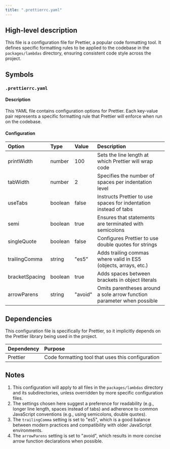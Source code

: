 ```yaml
---
title: ".prettierrc.yaml"
---
```


## High-level description
This file is a configuration file for Prettier, a popular code formatting tool. It defines specific formatting rules to be applied to the codebase in the `packages/lambdas` directory, ensuring consistent code style across the project.

## Symbols

### `.prettierrc.yaml`
#### Description
This YAML file contains configuration options for Prettier. Each key-value pair represents a specific formatting rule that Prettier will enforce when run on the codebase.

#### Configuration
| Option | Type | Value | Description |
|:-------|:-----|:------|:------------|
| printWidth | number | 100 | Sets the line length at which Prettier will wrap code |
| tabWidth | number | 2 | Specifies the number of spaces per indentation level |
| useTabs | boolean | false | Instructs Prettier to use spaces for indentation instead of tabs |
| semi | boolean | true | Ensures that statements are terminated with semicolons |
| singleQuote | boolean | false | Configures Prettier to use double quotes for strings |
| trailingComma | string | "es5" | Adds trailing commas where valid in ES5 (objects, arrays, etc.) |
| bracketSpacing | boolean | true | Adds spaces between brackets in object literals |
| arrowParens | string | "avoid" | Omits parentheses around a sole arrow function parameter when possible |

## Dependencies
This configuration file is specifically for Prettier, so it implicitly depends on the Prettier library being used in the project.

| Dependency | Purpose |
|:-----------|:--------|
| Prettier | Code formatting tool that uses this configuration |

## Notes
1. This configuration will apply to all files in the `packages/lambdas` directory and its subdirectories, unless overridden by more specific configuration files.
2. The settings chosen here suggest a preference for readability (e.g., longer line length, spaces instead of tabs) and adherence to common JavaScript conventions (e.g., using semicolons, double quotes).
3. The `trailingComma` setting is set to "es5", which is a good balance between modern practices and compatibility with older JavaScript environments.
4. The `arrowParens` setting is set to "avoid", which results in more concise arrow function declarations when possible.